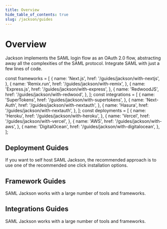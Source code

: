 ```yaml
---
title: Overview
hide_table_of_contents: true
slug: /jackson/guides
---
```


# Overview

Jackson implements the SAML login flow as an OAuth 2.0 flow, abstracting away all the complexities of the SAML protocol. Integrate SAML with just a few lines of code.

const frameworks = [
  {
    name: 'Next.js',
    href: '/guides/jackson/with-nextjs',
  },
  {
    name: 'Remix.run',
    href: '/guides/jackson/with-remix',
  },
  {
    name: 'Express.js',
    href: '/guides/jackson/with-express',
  },
  {
    name: 'RedwoodJS',
    href: '/guides/jackson/with-redwood',
  },
];
const integrations = [
  {
    name: 'SuperTokens',
    href: '/guides/jackson/with-supertokens',
  },
  {
    name: 'Next-Auth',
    href: '/guides/jackson/with-nextauth',
  },
  {
    name: 'Hasura',
    href: '/guides/jackson/with-nextauth',
  },
];
const deployments = [
  {
    name: 'Heroku',
    href: '/guides/jackson/with-heroku',
  },
  {
    name: 'Vercel',
    href: '/guides/jackson/with-vercel',
  },
  {
    name: 'AWS',
    href: '/guides/jackson/with-aws',
  },
  {
    name: 'DigitalOcean',
    href: '/guides/jackson/with-digitalocean',
  },
];

## Deployment Guides

If you want to self host SAML Jackson, the recommended approach is to use one of the recommended one click installation options.

<div class="container" style={{ padding: 0 }}>
  <div class="row is-multiline">
    <GuideSection items={deployments} />
  </div>
</div>

## Framework Guides

SAML Jackson works with a large number of tools and frameworks.

<div class="container" style={{ padding: 0 }}>
  <div class="row is-multiline">
    <GuideSection items={frameworks} />
  </div>
</div>

## Integrations Guides

SAML Jackson works with a large number of tools and frameworks.

<div class="container" style={{ padding: 0 }}>
  <div class="row is-multiline">
    <GuideSection items={integrations} />
  </div>
</div>
